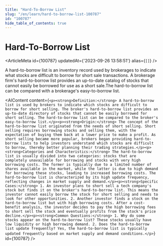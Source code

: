 ```yaml
---
title: "Hard-To-Borrow List"
slug: "/en/learn/hard-to-borrow-list-100787"
id: "100787"
hide_table_of_contents: true
---
```



# Hard-To-Borrow List

<ArticleMeta id={100787} updatedAt={'2023-09-26 13:58:51'} alias={`[]`} />
<div className='border-solid border-b border-t-0 my-4 border-[var(--ifm-color-gray-300)]' />

A hard-to-borrow list is an inventory record used by brokerages to indicate what stocks are difficult to borrow for short sale transactions. A brokerage firm's hard-to-borrow list provides an up-to-date catalog of stocks that cannot easily be borrowed for use as a short sale.The hard-to-borrow list can be compared with a brokerage's easy-to-borrow list.

<AIContent content={`<p><strong>Definition:</strong> A hard-to-borrow list is used by brokers to indicate which stocks are difficult to borrow for short selling. The broker's hard-to-borrow list provides an up-to-date directory of stocks that cannot be easily borrowed for short selling. The hard-to-borrow list can be compared to the broker's easy-to-borrow list.</p><p><strong>Origin:</strong> The concept of the hard-to-borrow list originated from the needs of short selling. Short selling requires borrowing stocks and selling them, with the expectation of buying them back at a lower price to make a profit. As short selling became more popular, brokers began providing hard-to-borrow lists to help investors understand which stocks are difficult to borrow, thereby better planning their trading strategies.</p><p><strong>Categories and Characteristics:</strong> The hard-to-borrow list is usually divided into two categories: stocks that are completely unavailable for borrowing and stocks with very high borrowing costs. The former is typically due to a limited number of shares available in the market, while the latter is due to high demand for borrowing these stocks, leading to increased borrowing costs. The hard-to-borrow list is characterized by its high update frequency, reflecting changes in market supply and demand.</p><p><strong>Specific Cases:</strong> 1. An investor plans to short sell a tech company's stock but finds it on the broker's hard-to-borrow list. This means the investor cannot easily borrow the stock for short selling and needs to look for other opportunities. 2. Another investor finds a stock on the hard-to-borrow list but with high borrowing costs. After a cost-benefit analysis, the investor decides to pay the high borrowing fees to short sell the stock and eventually profits from the stock's price decline.</p><p><strong>Common Questions:</strong> 1. Why do some stocks appear on the hard-to-borrow list? These stocks usually have low liquidity or high borrowing demand. 2. Does the hard-to-borrow list update frequently? Yes, the hard-to-borrow list is typically updated frequently based on market supply and demand conditions.</p>`} id={100787} />
